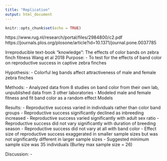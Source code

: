 ```yaml
---
title: "Replication"
output: html_document
---
```


```r
knitr::opts_chunk$set(echo = TRUE)
```

https://www.rug.nl/research/portal/files/2984800/c2.pdf
https://journals.plos.org/plosone/article?id=10.1371/journal.pone.0037785

Irreproducible text-book "knowledge": The effects of color bands on zebra finch fitness
Wang et al 2018
Purpose:
  - To test for the effects of band color on reproductive success in captive zebra finches

Hypothesis:
  - Colorful leg bands affect attractiveness of male and female zebra finches

Methods:
  - Analyzed data from 8 studies on band color from their own lab, unpublished data from 3 other laboratories
  - Modeled male and female fitness and fit band color as a random effect
      Models 


Results:
  - Reproductive success varied in individuals rather than color band groups
  - Reproductive success significantly declined as inbreeding increased 
  - Reproductive success varied significantly with adult sex ratio
  - Reproductive success did not vary significantly with duration of breeding season
  - Reproductive success did not vary at all with band color
  - Effect size of reproductive success exaggerated in smaller sample sizes but was not significantly different in larger sample sizes
      - Suggested minimum sample size was 35 individuals (Burley max sample size = 26)
  
Discussion:
  - 